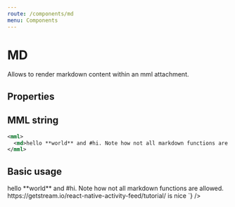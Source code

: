```yaml
---
route: /components/md
menu: Components
---
```



# MD

Allows to render markdown content within an mml attachment.

## Properties

<Props of={MD} />

## MML string

```xml
<mml>
  <md>hello **world** and #hi. Note how not all markdown functions are allowed. https://getstream.io/react-native-activity-feed/tutorial/ is nice</md>
</mml>
```

## Basic usage

<Playground>
  <MML
    source={`
    <mml>
      <md>hello **world** and #hi. Note how not all markdown functions are allowed. https://getstream.io/react-native-activity-feed/tutorial/ is nice</md>
    </mml>
  `}
  />
</Playground>
